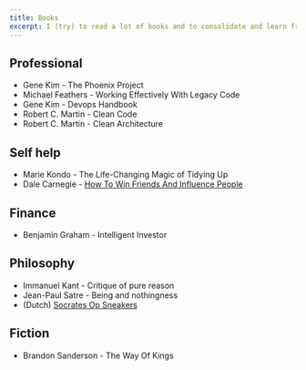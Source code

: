 ```yaml
---
title: Books
excerpt: I (try) to read a lot of books and to consolidate and learn from those books I write a summary in Notion.
---
```


## Professional

- Gene Kim - The Phoenix Project
- Michael Feathers - Working Effectively With Legacy Code
- Gene Kim - Devops Handbook
- Robert C. Martin - Clean Code
- Robert C. Martin - Clean Architecture

## Self help

- Marie Kondo - The Life-Changing Magic of Tidying Up
- Dale Carnegie - [How To Win Friends And Influence People](https://www.notion.so/oscartegiffel/How-to-Win-Friends-Influence-People-b8eda2086abb4c0c81cdcf42726cf90b)

## Finance

- Benjamin Graham - Intelligent Investor

## Philosophy

- Immanuel Kant - Critique of pure reason
- Jean-Paul Satre - Being and nothingness
- (Dutch) [Socrates Op Sneakers](https://www.notion.so/oscartegiffel/Socrates-op-sneakers-f89cc26672404d2584c386a6ce34e239)

## Fiction

- Brandon Sanderson - The Way Of Kings
